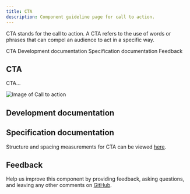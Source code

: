 ```yaml
---
title: CTA
description: Component guideline page for call to action.
---
```



<PageDescription>

CTA stands for the call to action. A CTA refers to the use of words or phrases that can compel an audience to act in a specific way.

</PageDescription>

<AnchorLinks>

<AnchorLink>CTA</AnchorLink>
<AnchorLink>Development documentation</AnchorLink>
<AnchorLink>Specification documentation</AnchorLink>
<AnchorLink>Feedback</AnchorLink>

</AnchorLinks>

## CTA
CTA...

![Image of Call to action](../../images/component/CTA/)


## Development documentation

<ComponentStatus name="CTA" type="ui" />

## Specification documentation

Structure and spacing measurements for CTA can be viewed [here]().

## Feedback

Help us improve this component by providing feedback, asking questions, and leaving any other comments on [GitHub]().
